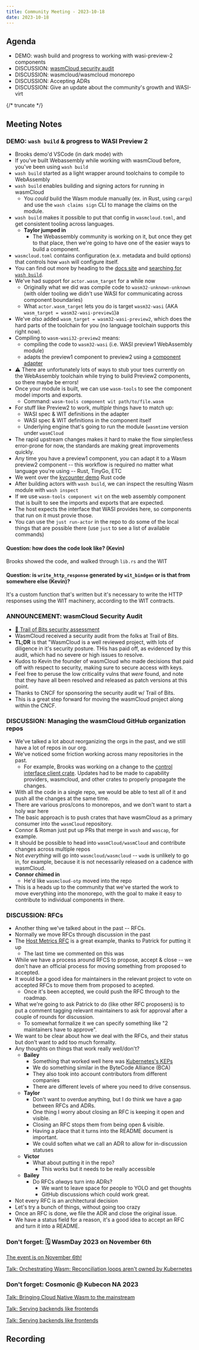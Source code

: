 ```yaml
---
title: Community Meeting - 2023-10-18
date: 2023-10-18
---
```


## Agenda

- DEMO: wash build and progress to working with wasi-preview-2 components
- DISCUSSION: [wasmCloud security audit](https://ostif.org/ostif-has-completed-a-security-audit-of-wasmcloud/)
- DISCUSSION: wasmcloud/wasmcloud monorepo
- DISCUSSION: Accepting ADRs
- DISCUSSION: Give an update about the community's growth and WASI-virt

{/* truncate */}

## Meeting Notes

### DEMO: `wash build` & progress to WASI Preview 2

- Brooks demo'd VSCode (in dark mode) with
- If you've built Webassembly while working with wasmCloud before, you've been using `wash build`
- `wash build` started as a light wrapper around toolchains to compile to WebAssembly
- `wash build` enables building and signing actors for running in wasmCloud
  - You _could_ build the Wasm module manually (ex. in Rust, using `cargo`) and use the `wash claims sign` CLI to manage the claims on the module.
- `wash build` makes it possible to put that config in `wasmcloud.toml`, and get consistent tooling across languages.
  - **Taylor jumped in**
    - The Webassembly community is working on it, but once they get to that place, then we're going to have one of the easier ways to build a component.
- `wasmcloud.toml` contains configuration (e.x. metadata and build options) that controls how `wash` will configure itself.
- You can find out more by heading to the [docs site][wasmcloud-docs] and [searching for `wash build`][wash-build-config].
- We've had support for `actor.wasm_target` for a while now
  - Originally what we did was compile code to `wasm32-unknown-unknown` (with older tooling we didn't use WASI for communicating across component boundaries)
  - What `actor.wasm_target` lets you do is target `wasm32-wasi` (AKA `wasm_target = wasm32-wasi-preview1`)a
- We've _also_ added `wasm_target = wasm32-wasi-preview2`, which does the hard parts of the toolchain for you (no language toolchain supports this right now).
- Compiling to `wasm-wasi32-preview2` means:
  - compiling the code to `wasm32-wasi` (i.e. WASI preview1 WebAssembly module)
  - adapts the preview1 component to preview2 using a [component adapter][wasmtime-component-adapter]
- ⚠ There are unfortunately lots of ways to stub your toes currently on the WebAssembly toolchain while trying to build Preview2 components, so there maybe be errors!
- Once your module is built, we can use `wasm-tools` to see the component model imports and exports.
  - Command: `wasm-tools component wit path/to/file.wasm`
- For stuff like Preview2 to work, _multiple_ things have to match up:
  - WASI spec & WIT definitions in the adapter
  - WASI spec & WIT definitions in the component itself
  - Underlying engine that's going to run the module (`wasmtime` version under `wasmCloud`
- The rapid upstream changes makes it hard to make the flow simpler/less error-prone for now, the standards are making great improvements quickly.
- Any time you have a preview1 component, you can adapt it to a Wasm preview2 component -- this workflow is required no matter what language you're using -- Rust, TinyGo, ETC
- We went over the [kvcounter demo](https://github.com/wasmCloud/examples/tree/main/actor/kvcounter-wasmcon2023) Rust code
- After building actors with `wash build`, we can inspect the resulting Wasm module with `wash inspect`
- If we use `wasm-tools component wit` on the web assembly component that is built to see the imports and exports that are expected.
- The host expects the interface that WASI provides here, so components that run on it must provie those.
- You can use the `just run-actor` in the repo to do some of the local things that are possible there (use `just` to see a list of available commands)

#### Question: how does the code look like? (Kevin)

Brooks showed the code, and walked through `lib.rs` and the WIT

#### Question: is `write_http_response` generated by `wit_bindgen` or is that from somewhere else (Kevin)?

It's a custom function that's written but it's necessary to write the HTTP responses using the WIT machinery, according to the WIT contracts.

[wasmcloud-docs]: https://wasmcloud.com/docs/intro
[wash-build-config]: https://wasmcloud.com/docs/fundamentals/workflow/config#wash-build
[wasmtime-component-adapter]: https://github.com/bytecodealliance/wasmtime/tree/main/crates/wasi-preview1-component-adapter
[just]: https://github.com/casey/just

### ANNOUNCEMENT: wasmCloud Security Audit

- [📖 Trail of Bits security assessment](https://ostif.org/wp-content/uploads/2023/10/wasmcloud-audit-ostif-trail-of-bits-final.pdf)
- WasmCloud received a security audit from the folks at Trail of Bits.
- **TL;DR** is that "WasmCloud is a well reviewed project, with lots of diligence in it's security posture. THis has paid off, as evidenced by this audit, which had no severe or high issues to resolve.
- Kudos to Kevin the founder of wasmCloud who made decisions that paid off with respect to security, making sure to secure access with keys.
- Feel free to peruse the low criticality vulns that _were_ found, and note that they have all been resolved and released as patch versions at this point.
- Thanks to CNCF for sponsoring the security audit w/ Trail of Bits.
- This is a great step forward for moving the wasmCloud project along within the CNCF.

### DISCUSSION: Managing the wasmCloud GitHub organization repos

- We've talked a lot about reorganizing the orgs in the past, and we still have a lot of repos in our org.
- We've noticed some friction working across many repositories in the past.
  - For example, Brooks was working on a change to the [control interface client crate](https://github.com/wasmCloud/control-interface-client). Updates had to be made to capability providers, wasmcloud, and other crates to properly propagate the changes.
- With all the code in a single repo, we would be able to test all of it and push all the changes at the same time.
- There are various pros/cons to monorepos, and we don't want to start a holy war here
- The basic approach is to push crates that have wasmCloud as a primary consumer into the `wasmCloud` repository.
- Connor & Roman just put up PRs that merge in `wash` and `wascap`, for example.
- It should be possible to head into `wasmCloud/wasmCloud` and contribute changes across multiple repos
- Not _everything_ will go into `wasmcloud/wasmcloud` -- `wadm` is unlikely to go in, for example, because it is not necessarily released on a cadence with wasmCloud.
- **Connor chimed in**
  - He'd like `wasmcloud-otp` moved into the repo
- This is a heads up to the community that we've started the work to move everything into the monorepo, with the goal to make it easy to contribute to individual components in there.

### DISCUSSION: RFCs

- Another thing we've talked about in the past -- RFCs.
- Normally we move RFCs through discussion in the past
- The [Host Metrics RFC](https://github.com/wasmCloud/wasmCloud/issues/664) is a great example, thanks to Patrick for putting it up
  - The last time we commented on this was
- While we have a process around RFCS to propose, accept & close -- we don't have an official process for moving something from proposed to accepted.
- It would be a good idea for maintainers in the relevant project to vote on accepted RFCs to move them from proposed to acepted.
  - Once it's been accepted, we could push the RFC through to the roadmap.
- What we're going to ask Patrick to do (like other RFC proposers) is to put a comment tagging relevant maintainers to ask for approval after a couple of rounds for discussion.
  - To somewhat formalize it we can specify something like "2 maintainers have to approve".
- We want to be clear about how we deal with the RFCs, and their status but don't want to add too much formality.
- Any thoughts on things that work really well/don't?
  - **Bailey**
    - Something that worked well here was [Kubernetes's KEPs](https://github.com/kubernetes/enhancements/blob/master/keps/sig-architecture/0000-kep-process/README.md)
    - We do something similar in the ByteCode Alliance (BCA)
    - They also took into account contributors from different companies
    - There are different levels of where you need to drive consensus.
  - **Taylor**
    - Don't want to overdue anything, but I do think we have a gap between RFCs and ADRs.
    - One thing I worry about closing an RFC is keeping it open and visible.
    - Closing an RFC stops them from being open & visible.
    - Having a place that it turns into the README document is important.
    - We could soften what we call an ADR to allow for in-discussion statuses
  - **Victor**
    - What about putting it in the repo?
      - This works but it needs to be really accessible
  - **Bailey**
    - Do RFCs _always_ turn into ADRs?
      - We want to leave space for people to YOLO and get thoughts
      - GitHub discussions which could work great.
- Not every RFC is an architectural decision
- Let's try a bunch of things, without going too crazy
- Once an RFC is done, we file the ADR and close the original issue.
- We have a status field for a reason, it's a good idea to accept an RFC and turn it into a README.

### Don't forget: 🗓 WasmDay 2023 on November 6th

[The event is on November 6th!](https://events.linuxfoundation.org/kubecon-cloudnativecon-north-america/co-located-events/cloud-native-wasm-day/)

[Talk: Orchestrating Wasm: Reconciliation loops aren't owned by Kubernetes](https://events.linuxfoundation.org/kubecon-cloudnativecon-north-america/co-located-events/cncf-hosted-co-located-schedule/)

### Don't forget: Cosmonic @ Kubecon NA 2023

[Talk: Bringing Cloud Native Wasm to the mainstream](https://kccncna2023.sched.com/event/1RQZf/bringing-cloud-native-wasm-to-the-mainstream-with-wasm-working-group-shivay-lamba-meilisearch-kevin-hoffman-cosmonic?iframe=no&w=100%&sidebar=yes&bg=no)

[Talk: Serving backends like frontends](https://kccncna2023.sched.com/event/1R2r8/delivering-backends-like-frontends-with-webassembly-brooks-townsend-cosmonic?iframe=no&w=100%&sidebar=yes&bg=no)

[Talk: Serving backends like frontends](https://kccncna2023.sched.com/event/1R2r8/delivering-backends-like-frontends-with-webassembly-brooks-townsend-cosmonic?iframe=no&w=100%&sidebar=yes&bg=no)

## Recording

<YouTube url="https://www.youtube.com/watch?v=qaqkbAXfKIA" />
